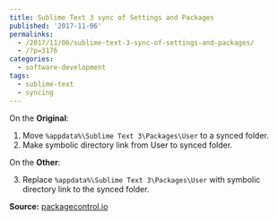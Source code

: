 ```yaml
---
title: Sublime Text 3 sync of Settings and Packages
published: '2017-11-06'
permalinks:
  - /2017/11/06/sublime-text-3-sync-of-settings-and-packages/
  - /?p=3176
categories:
  - software-development
tags:
  - sublime-text
  - syncing
---
```


On the <b>Original</b>:

1. Move `%appdata%\Sublime Text 3\Packages\User` to a synced folder.
2. Make symbolic directory link from User to synced folder.

On the <b>Other</b>:

3. Replace `%appdata%\Sublime Text 3\Packages\User` with symbolic directory link to the synced folder.

**Source:** [packagecontrol.io](https://packagecontrol.io/docs/syncing#dropbox-windows)
